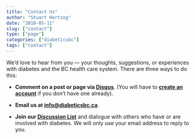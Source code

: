 ```yaml
---
title: "Contact Us"
author: "Stuart Hertzog"
date: "2018-05-11"
slug: ["contact"]
type: ["page"]
categories: ["diabeticsbc"]
tags: ["contact"]
---
```


We'd love to hear from you &mdash; your thoughts, suggestions, or experiences with diabetes and the BC health care system. There are three ways to do this:

* **Comment on a post or page via  [Disqus](https://disqus.com/profile/login/)**. (You will have to **[create an account](https://disqus.com/profile/signup/)** if you don't have one already).

* **Email us at [info@diabeticsbc.ca](mailto:info@diabeticsbc.ca?subject="Contact from DiabeticsBC Web Site")**.

* **Join our [Discussion List](http://diabeticsbc.ca/mailman/listinfo/discussion_diabeticsbc.ca)** and dialogue with others who have or are involved with diabetes. We will only use your email address to reply to you.
 
